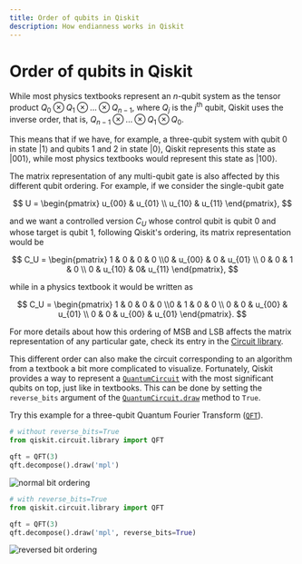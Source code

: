 ```yaml
---
title: Order of qubits in Qiskit
description: How endianness works in Qiskit
---
```


# Order of qubits in Qiskit

While most physics textbooks represent an $n$-qubit system as the tensor product $Q_0\otimes Q_1 \otimes ... \otimes Q_{n-1}$, where $Q_j$ is the $j^{\mathrm{th}}$ qubit, Qiskit uses the inverse order, that is, $Q_{n-1}\otimes ... \otimes Q_1 \otimes Q_{0}$. 


This means that if we have, for example, a three-qubit system with qubit 0 in state $|1\rangle$ and qubits 1 and 2 in state $|0\rangle$, Qiskit represents this state as $|001\rangle$, while most physics textbooks would represent this state as $|100\rangle$.

The matrix representation of any multi-qubit gate is also affected by this different qubit ordering. For example, if we consider the single-qubit gate

$$
U = \begin{pmatrix} u_{00} & u_{01} \\ u_{10} & u_{11} \end{pmatrix},
$$

and we want a controlled version $C_U$ whose control qubit is qubit 0 and whose target is qubit 1, following Qiskit's ordering, its matrix representation would be

$$
C_U = \begin{pmatrix} 1 & 0 & 0 & 0 \\0 & u_{00} & 0 & u_{01} \\ 0 & 0 & 1 & 0 \\ 0 & u_{10} & 0& u_{11} \end{pmatrix},
$$

while in a physics textbook it would be written as

$$
C_U = \begin{pmatrix} 1 & 0 & 0 & 0 \\0 & 1 & 0 & 0 \\ 0 & 0 & u_{00} & u_{01} \\ 0 & 0 & u_{00} & u_{01} \end{pmatrix}.
$$

For more details about how this ordering of MSB and LSB affects the matrix representation of any particular gate, check its entry in the [Circuit library](../api/qiskit/circuit_library).

This different order can also make the circuit corresponding to an algorithm from a textbook a bit more complicated to visualize. Fortunately, Qiskit provides a way to represent a [`QuantumCircuit`](../api/qiskit/qiskit.circuit.QuantumCircuit) with the most significant qubits on top, just like in textbooks. This can be done by setting the `reverse_bits` argument of the [`QuantumCircuit.draw`](../api/qiskit/qiskit.circuit.QuantumCircuit#draw) method to `True`.

Try this example for a three-qubit Quantum Fourier Transform ([`QFT`](../api/qiskit/qiskit.circuit.library.QFT)).

```python
# without reverse_bits=True
from qiskit.circuit.library import QFT

qft = QFT(3)
qft.decompose().draw('mpl')
```

![normal bit ordering](/images/build/endianness/qft-normal.png)

```python
# with reverse_bits=True
from qiskit.circuit.library import QFT

qft = QFT(3)
qft.decompose().draw('mpl', reverse_bits=True)
```

![reversed bit ordering](/images/build/endianness/qft-reversed.png)
